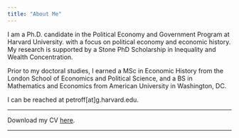 ```yaml
---
title: "About Me"
---
```


I am a Ph.D. candidate in the Political Economy and Government Program at Harvard University.  with a focus on political economy and economic history. My research is supported by a Stone PhD Scholarship in Inequality and Wealth Concentration. 

Prior to my doctoral studies, I earned a MSc in Economic History from the London School of Economics and Political Science, and a BS in Mathematics and Economics from American University in Washington, DC.

I can be reached at petroff[at]g.harvard.edu.

----

Download my CV [here](petroff_cv_20206.pdf). 

---

